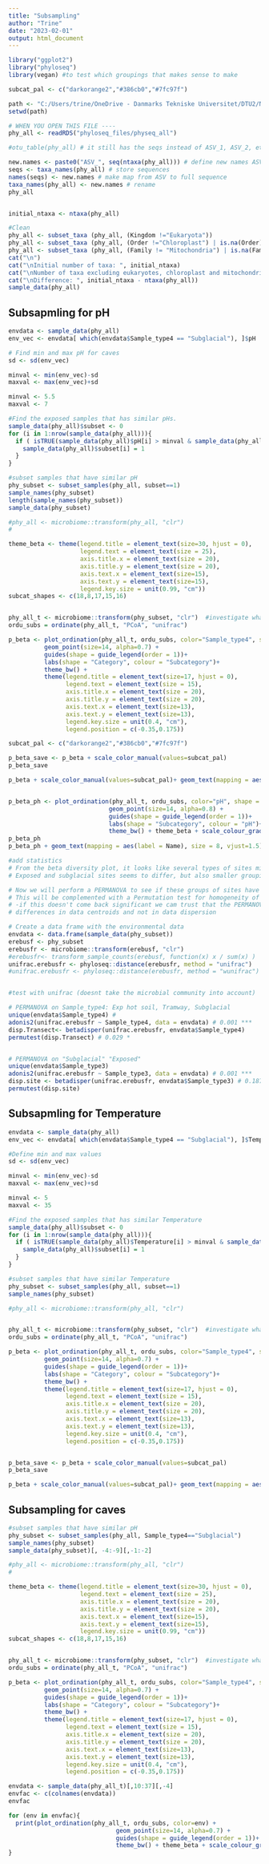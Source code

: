 ---
title: "Subsampling"
author: "Trine"
date: "2023-02-01"
output: html_document
---

```{r libraries}
library("ggplot2")
library("phyloseq")
library(vegan) #to test which groupings that makes sense to make
```

```{r functions}

subcat_pal <- c("darkorange2","#386cb0","#7fc97f")

```

```{r read_phyloseq}
path <- "C:/Users/trine/OneDrive - Danmarks Tekniske Universitet/DTU2/NZ Project 2022/DADA2_Analysis_011221/My_own_ASV_generation/nice_scripts2/"
setwd(path)

# WHEN YOU OPEN THIS FILE ----
phy_all <- readRDS("phyloseq_files/physeq_all")

#otu_table(phy_all) # it still has the seqs instead of ASV_1, ASV_2, etc...

new.names <- paste0("ASV_", seq(ntaxa(phy_all))) # define new names ASV_1, ASV_2, ...
seqs <- taxa_names(phy_all) # store sequences
names(seqs) <- new.names # make map from ASV to full sequence
taxa_names(phy_all) <- new.names # rename 
phy_all


initial_ntaxa <- ntaxa(phy_all)

#Clean 
phy_all <- subset_taxa (phy_all, (Kingdom !="Eukaryota"))
phy_all <- subset_taxa (phy_all, (Order !="Chloroplast") | is.na(Order))    
phy_all <- subset_taxa (phy_all, (Family != "Mitochondria") | is.na(Family))
cat("\n")
cat("\nInitial number of taxa: ", initial_ntaxa)
cat("\nNumber of taxa excluding eukaryotes, chloroplast and mitochondrial seqs: ", ntaxa(phy_all))
cat("\nDifference: ", initial_ntaxa - ntaxa(phy_all))
sample_data(phy_all)

```

## Subsapmling for pH

```{r samples with similar pH to caves}
envdata <- sample_data(phy_all)
env_vec <- envdata[ which(envdata$Sample_type4 == "Subglacial"), ]$pH

# Find min and max pH for caves
sd <- sd(env_vec)

minval <- min(env_vec)-sd
maxval <- max(env_vec)+sd

minval <- 5.5
maxval <- 7

#Find the exposed samples that has similar pHs. 
sample_data(phy_all)$subset <- 0
for (i in 1:nrow(sample_data(phy_all))){
  if ( isTRUE(sample_data(phy_all)$pH[i] > minval & sample_data(phy_all)$pH[i] < maxval) == TRUE ){
    sample_data(phy_all)$subset[i] = 1
  }
}

#subset samples that have similar pH
phy_subset <- subset_samples(phy_all, subset==1)
sample_names(phy_subset)
length(sample_names(phy_subset))
sample_data(phy_subset)


```

```{r,fig.height= 13, fig.width= 20, warning=FALSE}
#phy_all <- microbiome::transform(phy_all, "clr")
#

theme_beta <- theme(legend.title = element_text(size=30, hjust = 0), 
                    legend.text = element_text(size = 25),
                    axis.title.x = element_text(size = 20), 
                    axis.title.y = element_text(size = 20),
                    axis.text.x = element_text(size=15),
                    axis.text.y = element_text(size=15),
                    legend.key.size = unit(0.99, "cm"))
subcat_shapes <- c(18,8,17,15,16)


phy_all_t <- microbiome::transform(phy_subset, "clr")  #investigate what this does
ordu_subs = ordinate(phy_all_t, "PCoA", "unifrac")

p_beta <- plot_ordination(phy_all_t, ordu_subs, color="Sample_type4", shape = "Sample_type3") +
          geom_point(size=14, alpha=0.7) +
          guides(shape = guide_legend(order = 1))+ 
          labs(shape = "Category", colour = "Subcategory")+
          theme_bw() +
          theme(legend.title = element_text(size=17, hjust = 0), 
                legend.text = element_text(size = 15),
                axis.title.x = element_text(size = 20), 
                axis.title.y = element_text(size = 20),
                axis.text.x = element_text(size=13),
                axis.text.y = element_text(size=13),
                legend.key.size = unit(0.4, "cm"), 
                legend.position = c(-0.35,0.175))

subcat_pal <- c("darkorange2","#386cb0","#7fc97f")

p_beta_save <- p_beta + scale_color_manual(values=subcat_pal)
p_beta_save

p_beta + scale_color_manual(values=subcat_pal)+ geom_text(mapping = aes(label = Name), size = 8, vjust=1.5)


p_beta_ph <- plot_ordination(phy_all_t, ordu_subs, color="pH", shape = "Sample_type4") +
                            geom_point(size=14, alpha=0.8) +
                            guides(shape = guide_legend(order = 1))+ 
                            labs(shape = "Subcategory", colour = "pH")+
                            theme_bw() + theme_beta + scale_colour_gradient(low = "green4", high = "gold") + scale_shape_manual(values=subcat_shapes)
p_beta_ph 
p_beta_ph + geom_text(mapping = aes(label = Name), size = 8, vjust=1.5)

```


```{r}

#add statistics
# From the beta diversity plot, it looks like several types of sites might be significantly different based on the microbial communities:
# Exposed and subglacial sites seems to differ, but also smaller groupings like Cave, Circums, Tramway, Crater, Westerb Crater.

# Now we will perform a PERMANOVA to see if these groups of sites have different centroids
# This will be complemented with a Permutation test for homogeneity of multivariate dispersions 
# -if this doesn't come back significant we cam trust that the PERMANOVA results show
# differences in data centroids and not in data dispersion

# Create a data frame with the environmental data 
envdata <- data.frame(sample_data(phy_subset))
erebusf <- phy_subset
erebusfr <- microbiome::transform(erebusf, "clr")
#erebusfr<- transform_sample_counts(erebusf, function(x) x / sum(x) )
unifrac.erebusfr <- phyloseq::distance(erebusfr, method = "unifrac")
#unifrac.erebusfr <- phyloseq::distance(erebusfr, method = "wunifrac")


#test with unifrac (doesnt take the microbial community into account)

# PERMANOVA on Sample_type4: Exp hot soil, Tramway, Subglacial
unique(envdata$Sample_type4) # 
adonis2(unifrac.erebusfr ~ Sample_type4, data = envdata) # 0.001 ***
disp.Transect<- betadisper(unifrac.erebusfr, envdata$Sample_type4) 
permutest(disp.Transect) # 0.029 *


# PERMANOVA on "Subglacial" "Exposed" 
unique(envdata$Sample_type3) 
adonis2(unifrac.erebusfr ~ Sample_type3, data = envdata) # 0.001 ***
disp.site <- betadisper(unifrac.erebusfr, envdata$Sample_type3) # 0.187
permutest(disp.site)

```




## Subsapmling for Temperature


```{r}
envdata <- sample_data(phy_all)
env_vec <- envdata[ which(envdata$Sample_type4 == "Subglacial"), ]$Temperature

#Define min and max values
sd <- sd(env_vec)

minval <- min(env_vec)-sd
maxval <- max(env_vec)+sd

minval <- 5
maxval <- 35

#Find the exposed samples that has similar Temperature 
sample_data(phy_all)$subset <- 0
for (i in 1:nrow(sample_data(phy_all))){
  if ( isTRUE(sample_data(phy_all)$Temperature[i] > minval & sample_data(phy_all)$Temperature[i] < maxval) == TRUE ){
    sample_data(phy_all)$subset[i] = 1
  }
}

#subset samples that have similar Temperature
phy_subset <- subset_samples(phy_all, subset==1)
sample_names(phy_subset)

```

```{r,fig.height= 13, fig.width= 20, warning=FALSE}
#phy_all <- microbiome::transform(phy_all, "clr")


phy_all_t <- microbiome::transform(phy_subset, "clr")  #investigate what this does
ordu_subs = ordinate(phy_all_t, "PCoA", "unifrac")

p_beta <- plot_ordination(phy_all_t, ordu_subs, color="Sample_type4", shape = "Sample_type3") +
          geom_point(size=14, alpha=0.7) +
          guides(shape = guide_legend(order = 1))+ 
          labs(shape = "Category", colour = "Subcategory")+
          theme_bw() +
          theme(legend.title = element_text(size=17, hjust = 0), 
                legend.text = element_text(size = 15),
                axis.title.x = element_text(size = 20), 
                axis.title.y = element_text(size = 20),
                axis.text.x = element_text(size=13),
                axis.text.y = element_text(size=13),
                legend.key.size = unit(0.4, "cm"), 
                legend.position = c(-0.35,0.175))


p_beta_save <- p_beta + scale_color_manual(values=subcat_pal)
p_beta_save

p_beta + scale_color_manual(values=subcat_pal)+ geom_text(mapping = aes(label = Name), size = 8, vjust=1.5)


```


## Subsampling for caves

```{r}

#subset samples that have similar pH
phy_subset <- subset_samples(phy_all, Sample_type4=="Subglacial")
sample_names(phy_subset)
sample_data(phy_subset)[, -4:-9][,-1:-2]

```

```{r,fig.height= 13, fig.width= 20, warning=FALSE}
#phy_all <- microbiome::transform(phy_all, "clr")
#

theme_beta <- theme(legend.title = element_text(size=30, hjust = 0), 
                    legend.text = element_text(size = 25),
                    axis.title.x = element_text(size = 20), 
                    axis.title.y = element_text(size = 20),
                    axis.text.x = element_text(size=15),
                    axis.text.y = element_text(size=15),
                    legend.key.size = unit(0.99, "cm"))
subcat_shapes <- c(18,8,17,15,16)


phy_all_t <- microbiome::transform(phy_subset, "clr")  #investigate what this does
ordu_subs = ordinate(phy_all_t, "PCoA", "unifrac")

p_beta <- plot_ordination(phy_all_t, ordu_subs, color="Sample_type4", shape = "Sample_type3") +
          geom_point(size=14, alpha=0.7) +
          guides(shape = guide_legend(order = 1))+ 
          labs(shape = "Category", colour = "Subcategory")+
          theme_bw() +
          theme(legend.title = element_text(size=17, hjust = 0), 
                legend.text = element_text(size = 15),
                axis.title.x = element_text(size = 20), 
                axis.title.y = element_text(size = 20),
                axis.text.x = element_text(size=13),
                axis.text.y = element_text(size=13),
                legend.key.size = unit(0.4, "cm"), 
                legend.position = c(-0.35,0.175))


```


```{r, fig.height=7, fig.width=13}
envdata <- sample_data(phy_all_t)[,10:37][,-4]
envfac <- c(colnames(envdata))
envfac

for (env in envfac){
  print(plot_ordination(phy_all_t, ordu_subs, color=env) +
                              geom_point(size=14, alpha=0.7) +
                              guides(shape = guide_legend(order = 1))+ 
                              theme_bw() + theme_beta + scale_colour_gradient(low = "blue", high = "red") + geom_text(mapping = aes(label = Name), size = 8, vjust=1.5))
}


```





